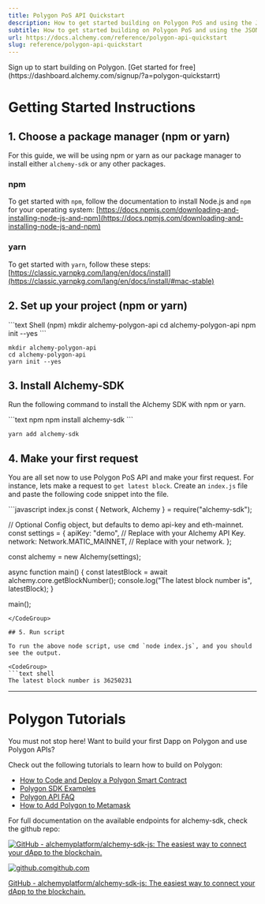 ```yaml
---
title: Polygon PoS API Quickstart
description: How to get started building on Polygon PoS and using the JSON-RPC API
subtitle: How to get started building on Polygon PoS and using the JSON-RPC API
url: https://docs.alchemy.com/reference/polygon-api-quickstart
slug: reference/polygon-api-quickstart
---
```


<Tip title="Don’t have an API key?" icon="star">
  Sign up to start building on Polygon. [Get started for free](https://dashboard.alchemy.com/signup/?a=polygon-quickstarrt)
</Tip>

# Getting Started Instructions

## 1. Choose a package manager (npm or yarn)

For this guide, we will be using npm or yarn as our package manager to install either `alchemy-sdk` or any other packages.

### npm

To get started with `npm`, follow the documentation to install Node.js and `npm` for your operating system: [https://docs.npmjs.com/downloading-and-installing-node-js-and-npm](https://docs.npmjs.com/downloading-and-installing-node-js-and-npm)

### yarn

To get started with `yarn`, follow these steps: [https://classic.yarnpkg.com/lang/en/docs/install](https://classic.yarnpkg.com/lang/en/docs/install/#mac-stable)

## 2. Set up your project (npm or yarn)

<CodeGroup>
  ```text Shell (npm)
  mkdir alchemy-polygon-api
  cd alchemy-polygon-api
  npm init --yes
  ```

  ```text Shell (yarn)
  mkdir alchemy-polygon-api
  cd alchemy-polygon-api
  yarn init --yes
  ```
</CodeGroup>

## 3. Install Alchemy-SDK

Run the following command to install the Alchemy SDK with npm or yarn.

<CodeGroup>
  ```text npm
  npm install alchemy-sdk
  ```

  ```text yarn
  yarn add alchemy-sdk
  ```
</CodeGroup>

## 4. Make your first request

You are all set now to use Polygon PoS API and make your first request. For instance, lets make a request to `get latest block`. Create an `index.js` file and paste the following code snippet into the file.

<CodeGroup>
  ```javascript index.js
  const { Network, Alchemy } = require("alchemy-sdk");

  // Optional Config object, but defaults to demo api-key and eth-mainnet.
  const settings = {
    apiKey: "demo", // Replace with your Alchemy API Key.
    network: Network.MATIC_MAINNET, // Replace with your network.
  };

  const alchemy = new Alchemy(settings);

  async function main() {
    const latestBlock = await alchemy.core.getBlockNumber();
    console.log("The latest block number is", latestBlock);
  }

  main();
  ```
</CodeGroup>

## 5. Run script

To run the above node script, use cmd `node index.js`, and you should see the output.

<CodeGroup>
  ```text shell
  The latest block number is 36250231
  ```
</CodeGroup>

***

# Polygon Tutorials

You must not stop here! Want to build your first Dapp on Polygon and use Polygon APIs?

Check out the following tutorials to learn how to build on Polygon:

* [How to Code and Deploy a Polygon Smart Contract](/docs/how-to-code-and-deploy-a-polygon-smart-contract)
* [Polygon SDK Examples](/reference/polygon-sdk-examples)
* [Polygon API FAQ](/reference/polygon-api-faq)
* [How to Add Polygon to Metamask](/docs/how-to-add-polygon-to-metamask)

For full documentation on the available endpoints for alchemy-sdk, check the github repo:

[![GitHub - alchemyplatform/alchemy-sdk-js: The easiest way to connect your dApp to the blockchain.](alchemy-sdk-js.png)](https://github.com/alchemyplatform/alchemy-sdk-js)

[![github.com](favicon.ico)github.com](https://github.com/alchemyplatform/alchemy-sdk-js)

[GitHub - alchemyplatform/alchemy-sdk-js: The easiest way to connect your dApp to the blockchain.](https://github.com/alchemyplatform/alchemy-sdk-js)
